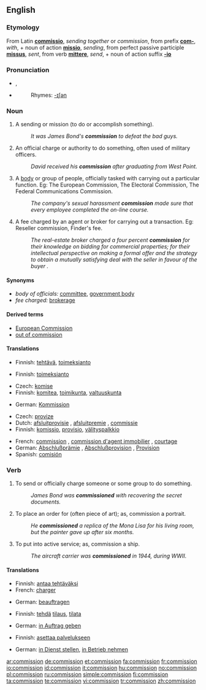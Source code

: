 ==English==
{{wikipedia}}

===Etymology===
From Latin '''[[commissio]]''', ''sending together'' or ''commission'', from prefix '''[[com-]]''', ''with'', + noun of action '''[[missio]]''', ''sending'', from perfect passive participle '''[[missus]]''', ''sent'', from verb '''[[mittere]]''', ''send'', + noun of action suffix '''[[-io]]'''

===Pronunciation===
* {{IPA|/kəˈmɪʃən/}}, {{SAMPA|/k@"mIS@n/}}
* {{audio|en-us-commission.ogg|Audio (US)}}
*: Rhymes: [[Rhymes:English:-ɪʃən|-ɪʃən]]

===Noun===
{{en-noun}}

# A sending or mission (to do or accomplish something).
#: ''It was James Bond's '''commission''' to defeat the bad guys.''
# An official charge or authority to do something, often used of military officers.
#: ''David received his '''commission''' after graduating from West Point.''
# A [[body]] or group of people, officially tasked with carrying out a particular function. Eg: The European Commission, The Electoral Commission, The Federal Communications Commission.
#: ''The company's sexual harassment '''commission''' made sure that every employee completed the on-line course.''
# A fee charged by an agent or broker for carrying out a transaction. Eg: Reseller commission, Finder's fee.
#: ''The real-estate broker charged a four percent '''commission''' for their knowledge on bidding for commercial properties; for their intellectual perspective on making a formal offer and the strategy to obtain a mutually satisfying deal with the seller in favour of the buyer .''

====Synonyms====
* ''body of officials:'' [[committee]], [[government body]]
* ''fee charged:'' [[brokerage]]

====Derived terms====
* [[European Commission]]
* [[out of commission]]

====Translations====
{{trans-top|mission}}
* Finnish: [[tehtävä]], [[toimeksianto]]
{{trans-mid}}
{{trans-bottom}}

{{trans-top|official authority}}
* Finnish: [[toimeksianto]]
{{trans-mid}}
{{trans-bottom}}

{{trans-top|body of officials}}
* Czech: [[komise]] {{f}}
* Finnish: [[komitea]], [[toimikunta]], [[valtuuskunta]]
{{trans-mid}}
* German: [[Kommission]] {{f}}
{{trans-bottom}}

{{trans-top|fee charged}}
* Czech: [[provize]] {{f}}
* Dutch: [[afsluitprovisie]] {{f}}, [[afsluitpremie]] {{f}}, [[commissie]] {{f}}
* Finnish: [[komissio]], [[provisio]], [[välityspalkkio]]
{{trans-mid}}
* French: [[commission#French|commission]] {{f}}, [[commission d'agent immobilier]] {{f}}, [[courtage]] {{m}}
* German: [[Abschlußprämie]] {{f}}, [[Abschlußprovision]] {{f}}, [[Provision]] {{f}}
* Spanish: [[comisión]] {{f}}
{{trans-bottom}}

===Verb===
{{en-verb}}

# {{transitive}} To send or officially charge someone or some group to do something.
#: ''James Bond was '''commissioned''' with recovering the secret documents.''
# {{transitive}} To place an order for (often piece of art); as, commission a portrait.
#: ''He '''commissioned''' a replica of the Mona Lisa for his living room, but the painter gave up after six months.''
# {{transitive}} To put into active service; as, commission a ship.
#: ''The aircraft carrier was '''commissioned''' in 1944, during WWII.''

====Translations====
{{trans-top|send to do something}}
* Finnish: [[antaa tehtäväksi]]
* French: [[charger]]
{{trans-mid}}
* German: [[beauftragen]]
{{trans-bottom}}

{{trans-top|order a work of art}}
* Finnish: [[tehdä]] [[tilaus]], [[tilata]]
{{trans-mid}}
* German: [[in Auftrag geben]]
{{trans-bottom}}

{{trans-top|put into active service}}
* Finnish: [[asettaa palvelukseen]]
{{trans-mid}}
* German: [[in Dienst stellen]], [[in Betrieb nehmen]]
{{trans-bottom}}

[[ar:commission]]
[[de:commission]]
[[et:commission]]
[[fa:commission]]
[[fr:commission]]
[[io:commission]]
[[id:commission]]
[[it:commission]]
[[hu:commission]]
[[no:commission]]
[[pl:commission]]
[[ru:commission]]
[[simple:commission]]
[[fi:commission]]
[[ta:commission]]
[[te:commission]]
[[vi:commission]]
[[tr:commission]]
[[zh:commission]]